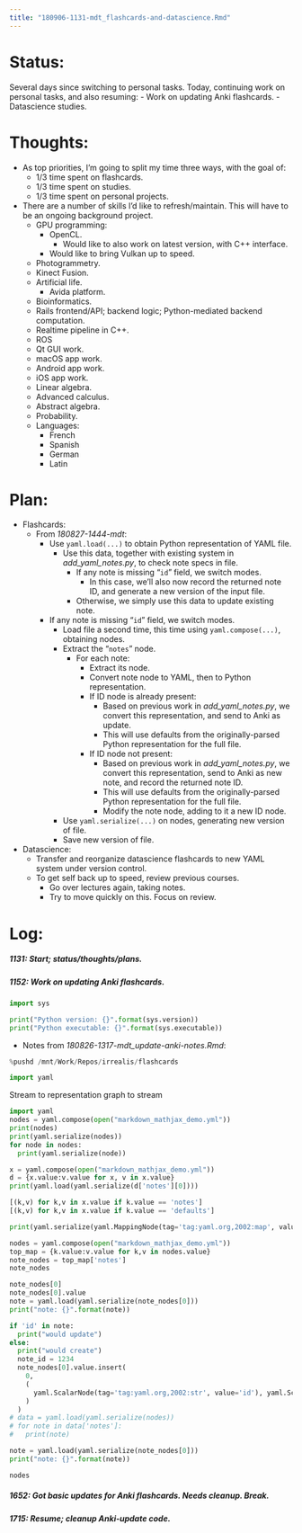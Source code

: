 ```yaml
---
title: "180906-1131-mdt_flashcards-and-datascience.Rmd"
---
```


# Status:

Several days since switching to personal tasks. Today, continuing work on personal tasks, and also resuming:
- Work on updating Anki flashcards.
- Datascience studies.


# Thoughts:

- As top priorities, I'm going to split my time three ways, with the goal of:
  - 1/3 time spent on flashcards.
  - 1/3 time spent on studies.
  - 1/3 time spent on personal projects.

- There are a number of skills I'd like to refresh/maintain. This will have to be an ongoing background project.
  - GPU programming:
    - OpenCL.
      - Would like to also work on latest version, with C++ interface.
    - Would like to bring Vulkan up to speed.
  - Photogrammetry.
  - Kinect Fusion.
  - Artificial life.
    - Avida platform.
  - Bioinformatics.
  - Rails frontend/API; backend logic; Python-mediated backend computation.
  - Realtime pipeline in C++.
  - ROS
  - Qt GUI work.
  - macOS app work.
  - Android app work.
  - iOS app work.
  - Linear algebra.
  - Advanced calculus.
  - Abstract algebra.
  - Probability.
  - Languages:
    - French
    - Spanish
    - German
    - Latin


# Plan:

- Flashcards:
  - From _180827-1444-mdt_:
    - Use `yaml.load(...)` to obtain Python representation of YAML file.
      - Use this data, together with existing system in _add_yaml_notes.py_, to check note specs in file.
        - If any note is missing "`id`" field, we switch modes.
          - In this case, we'll also now record the returned note ID, and generate a new version of the input file.
        - Otherwise, we simply use this data to update existing note.
    - If any note is missing "`id`" field, we switch modes.
      - Load file a second time, this time using `yaml.compose(...)`, obtaining nodes.
      - Extract the "`notes`" node.
        - For each note:
          - Extract its node.
          - Convert note node to YAML, then to Python representation.
          - If ID node is already present:
            - Based on previous work in _add_yaml_notes.py_, we convert this representation, and send to Anki as update.
            - This will use defaults from the originally-parsed Python representation for the full file.
          - If ID node not present:
            - Based on previous work in _add_yaml_notes.py_, we convert this representation, send to Anki as new note, and record the returned note ID.
            - This will use defaults from the originally-parsed Python representation for the full file.
            - Modify the note node, adding to it a new ID node.
      - Use `yaml.serialize(...)` on nodes, generating new version of file.
      - Save new version of file.

- Datascience:
  - Transfer and reorganize datascience flashcards to new YAML system under version control.
  - To get self back up to speed, review previous courses.
    - Go over lectures again, taking notes.
    - Try to move quickly on this. Focus on review.


# Log:

##### 1131: Start; status/thoughts/plans.

##### 1152: Work on updating Anki flashcards.


```python
import sys

print("Python version: {}".format(sys.version))
print("Python executable: {}".format(sys.executable))
```

- Notes from _180826-1317-mdt_update-anki-notes.Rmd_:

```python
%pushd /mnt/Work/Repos/irrealis/flashcards
```

```python
import yaml
```

Stream to representation graph to stream
```python
import yaml
nodes = yaml.compose(open("markdown_mathjax_demo.yml"))
print(nodes)
print(yaml.serialize(nodes))
for node in nodes:
  print(yaml.serialize(node))
```

```python
x = yaml.compose(open("markdown_mathjax_demo.yml"))
d = {x.value:v.value for x, v in x.value}
print(yaml.load(yaml.serialize(d['notes'][0])))

[(k,v) for k,v in x.value if k.value == 'notes']
[(k,v) for k,v in x.value if k.value == 'defaults']

print(yaml.serialize(yaml.MappingNode(tag='tag:yaml.org,2002:map', value = [(k,v) for k,v in x.value if k.value == 'notes'])))


```



```python
nodes = yaml.compose(open("markdown_mathjax_demo.yml"))
top_map = {k.value:v.value for k,v in nodes.value}
note_nodes = top_map['notes']
note_nodes

note_nodes[0]
note_nodes[0].value
note = yaml.load(yaml.serialize(note_nodes[0]))
print("note: {}".format(note))

if 'id' in note:
  print("would update")
else:
  print("would create")
  note_id = 1234
  note_nodes[0].value.insert(
    0,
    (
      yaml.ScalarNode(tag='tag:yaml.org,2002:str', value='id'), yaml.ScalarNode(tag='tag:yaml.org,2002:int', value=str(note_id))
    )
  )
# data = yaml.load(yaml.serialize(nodes))
# for note in data['notes']:
#   print(note)

note = yaml.load(yaml.serialize(note_nodes[0]))
print("note: {}".format(note))

nodes
```


##### 1652: Got basic updates for Anki flashcards. Needs cleanup. Break.

##### 1715: Resume; cleanup Anki-update code.
